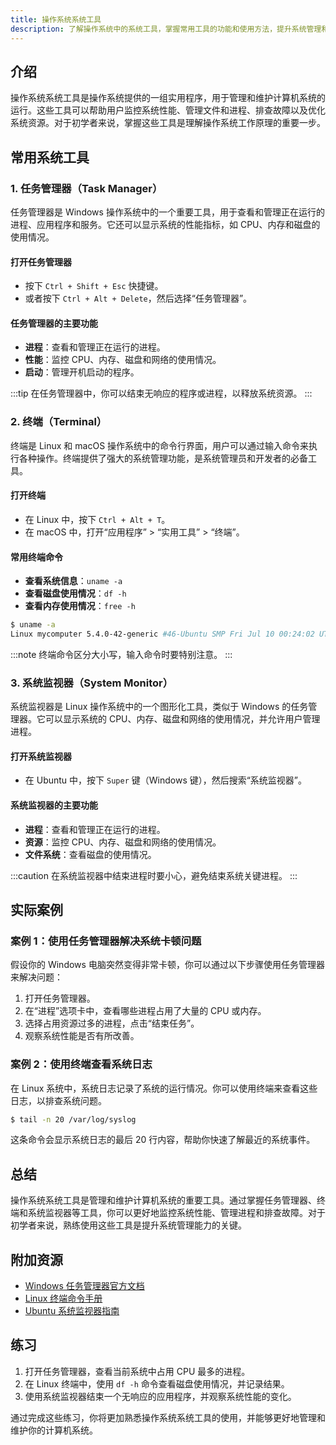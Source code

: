 ```yaml
---
title: 操作系统系统工具
description: 了解操作系统中的系统工具，掌握常用工具的功能和使用方法，提升系统管理和故障排查能力。
---
```


## 介绍

操作系统系统工具是操作系统提供的一组实用程序，用于管理和维护计算机系统的运行。这些工具可以帮助用户监控系统性能、管理文件和进程、排查故障以及优化系统资源。对于初学者来说，掌握这些工具是理解操作系统工作原理的重要一步。

## 常用系统工具

### 1. 任务管理器（Task Manager）

任务管理器是 Windows 操作系统中的一个重要工具，用于查看和管理正在运行的进程、应用程序和服务。它还可以显示系统的性能指标，如 CPU、内存和磁盘的使用情况。

#### 打开任务管理器
- 按下 `Ctrl + Shift + Esc` 快捷键。
- 或者按下 `Ctrl + Alt + Delete`，然后选择“任务管理器”。

#### 任务管理器的主要功能
- **进程**：查看和管理正在运行的进程。
- **性能**：监控 CPU、内存、磁盘和网络的使用情况。
- **启动**：管理开机启动的程序。

:::tip
在任务管理器中，你可以结束无响应的程序或进程，以释放系统资源。
:::

### 2. 终端（Terminal）

终端是 Linux 和 macOS 操作系统中的命令行界面，用户可以通过输入命令来执行各种操作。终端提供了强大的系统管理功能，是系统管理员和开发者的必备工具。

#### 打开终端
- 在 Linux 中，按下 `Ctrl + Alt + T`。
- 在 macOS 中，打开“应用程序” > “实用工具” > “终端”。

#### 常用终端命令
- **查看系统信息**：`uname -a`
- **查看磁盘使用情况**：`df -h`
- **查看内存使用情况**：`free -h`

```bash
$ uname -a
Linux mycomputer 5.4.0-42-generic #46-Ubuntu SMP Fri Jul 10 00:24:02 UTC 2020 x86_64 GNU/Linux
```

:::note
终端命令区分大小写，输入命令时要特别注意。
:::

### 3. 系统监视器（System Monitor）

系统监视器是 Linux 操作系统中的一个图形化工具，类似于 Windows 的任务管理器。它可以显示系统的 CPU、内存、磁盘和网络的使用情况，并允许用户管理进程。

#### 打开系统监视器
- 在 Ubuntu 中，按下 `Super` 键（Windows 键），然后搜索“系统监视器”。

#### 系统监视器的主要功能
- **进程**：查看和管理正在运行的进程。
- **资源**：监控 CPU、内存、磁盘和网络的使用情况。
- **文件系统**：查看磁盘的使用情况。

:::caution
在系统监视器中结束进程时要小心，避免结束系统关键进程。
:::

## 实际案例

### 案例 1：使用任务管理器解决系统卡顿问题

假设你的 Windows 电脑突然变得非常卡顿，你可以通过以下步骤使用任务管理器来解决问题：

1. 打开任务管理器。
2. 在“进程”选项卡中，查看哪些进程占用了大量的 CPU 或内存。
3. 选择占用资源过多的进程，点击“结束任务”。
4. 观察系统性能是否有所改善。

### 案例 2：使用终端查看系统日志

在 Linux 系统中，系统日志记录了系统的运行情况。你可以使用终端来查看这些日志，以排查系统问题。

```bash
$ tail -n 20 /var/log/syslog
```

这条命令会显示系统日志的最后 20 行内容，帮助你快速了解最近的系统事件。

## 总结

操作系统系统工具是管理和维护计算机系统的重要工具。通过掌握任务管理器、终端和系统监视器等工具，你可以更好地监控系统性能、管理进程和排查故障。对于初学者来说，熟练使用这些工具是提升系统管理能力的关键。

## 附加资源

- [Windows 任务管理器官方文档](https://support.microsoft.com/en-us/windows)
- [Linux 终端命令手册](https://linux.die.net/man/)
- [Ubuntu 系统监视器指南](https://help.ubuntu.com/stable/ubuntu-help/system-monitor.html)

## 练习

1. 打开任务管理器，查看当前系统中占用 CPU 最多的进程。
2. 在 Linux 终端中，使用 `df -h` 命令查看磁盘使用情况，并记录结果。
3. 使用系统监视器结束一个无响应的应用程序，并观察系统性能的变化。

通过完成这些练习，你将更加熟悉操作系统系统工具的使用，并能够更好地管理和维护你的计算机系统。